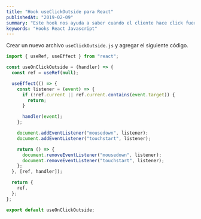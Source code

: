 ```yaml
---
title: "Hook useClickOutside para React"
publishedAt: "2019-02-09"
summary: "Este hook nos ayuda a saber cuando el cliente hace click fuera del elemento que hemos activado desencadenando un evento (función)"
keywords: "Hooks React Javascript"
---
```


Crear un nuevo archivo `useClickOutside.js` y agregar el siguiente código.

```js:useClickOutside.js
import { useRef, useEffect } from "react";

const useOnClickOutside = (handler) => {
  const ref = useRef(null);

  useEffect(() => {
    const listener = (event) => {
      if (!ref.current || ref.current.contains(event.target)) {
        return;
      }

      handler(event);
    };

    document.addEventListener("mousedown", listener);
    document.addEventListener("touchstart", listener);

    return () => {
      document.removeEventListener("mousedown", listener);
      document.removeEventListener("touchstart", listener);
    };
  }, [ref, handler]);

  return {
    ref,
  };
};

export default useOnClickOutside;
```
